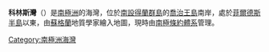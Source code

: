 {{Coord|62|11|S|58|51|W|source:GNIS|display=title}}

'''科林斯灣'''（{{lang-en|Collins Harbour}}）是[[南極洲|南極洲]]的海灣，位於[[南設得蘭群島|南設得蘭群島]]的[[喬治王島|喬治王島]]南岸，處於[[菲爾德斯半島|菲爾德斯半島]]以東，由[[蘇格蘭|蘇格蘭]]地質學家繪入地圖，現時由[[南極條約體系|南極條約體系]]管理。

{{Antarctica-geo-stub}}
[[Category:南極洲海灣|Category:南極洲海灣]]